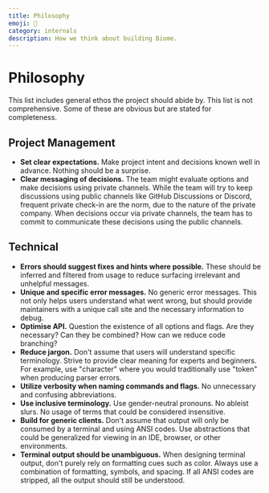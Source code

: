 ```yaml
---
title: Philosophy
emoji: 💭
category: internals
description: How we think about building Biome.
---
```


# Philosophy

This list includes general ethos the project should abide by.
This list is not comprehensive. Some of these are obvious but are stated for completeness.

## Project Management

- **Set clear expectations.** Make project intent and decisions known well in advance. Nothing should be a surprise.
- **Clear messaging of decisions.** The team might evaluate options and make decisions using private channels. While the team will try to keep discussions
  using public channels like GitHub Discussions or Discord, frequent private check-in are the norm, due to the nature of the private company.
  When decisions occur via private channels, the team has to commit to communicate these decisions using the public channels.

## Technical

- **Errors should suggest fixes and hints where possible.** These should be inferred and filtered from usage to reduce surfacing irrelevant and unhelpful messages.
- **Unique and specific error messages.** No generic error messages. This not only helps users understand what went wrong, but should provide maintainers with a unique call site and the necessary information to debug.
- **Optimise API.** Question the existence of all options and flags. Are they necessary? Can they be combined? How can we reduce code branching?
- **Reduce jargon.** Don't assume that users will understand specific terminology. Strive to provide clear meaning for experts and beginners. For example, use "character" where you would traditionally use "token" when producing parser errors.
- **Utilize verbosity when naming commands and flags.** No unnecessary and confusing abbreviations.
- **Use inclusive terminology.** Use gender-neutral pronouns. No ableist slurs. No usage of terms that could be considered insensitive.
- **Build for generic clients.** Don't assume that output will only be consumed by a terminal and using ANSI codes. Use abstractions that could be generalized for viewing in an IDE, browser, or other environments.
- **Terminal output should be unambiguous.** When designing terminal output, don't purely rely on formatting cues such as color. Always use a combination of formatting, symbols, and spacing. If all ANSI codes are stripped, all the output should still be understood.
